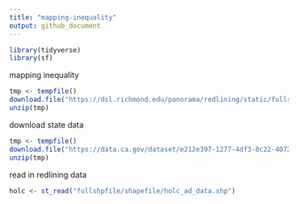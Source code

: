 ```yaml
---
title: "mapping-inequality"
output: github_document
---
```


```r
library(tidyverse)
library(sf)
```

mapping inequality
```r
tmp <- tempfile()
download.file("https://dsl.richmond.edu/panorama/redlining/static/fullshpfile.zip", tmp)
unzip(tmp)
```

download state data
```r
tmp <- tempfile()
download.file("https://data.ca.gov/dataset/e212e397-1277-4df3-8c22-40721b095f33/resource/b0007416-a325-4777-9295-368ea6b710e6/download/ca-county-boundaries.zip", tmp) 
unzip(tmp)
```

read in redlining data
```r
holc <- st_read("fullshpfile/shapefile/holc_ad_data.shp")
```